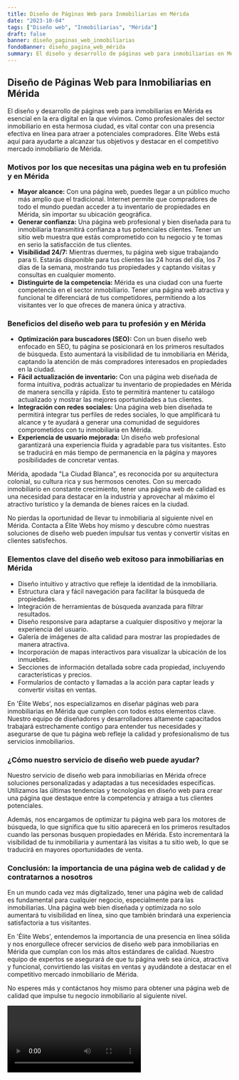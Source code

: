 ```yaml
---
title: Diseño de Páginas Web para Inmobiliarias en Mérida
date: "2023-10-04"
tags: ["Diseño web", "Inmobiliarias", "Mérida"]
draft: false
banner: diseño_paginas_web_inmobiliarias
fondoBanner: diseño_pagina_web_mérida
summary: El diseño y desarrollo de páginas web para inmobiliarias en Mérida es esencial en la era digital en la que vivimos. Como profesionales del sector inmobiliario en esta hermosa ciudad, es vital contar con una presencia efectiva en línea para atraer a potenciales compradores. Élite Webs está aquí para ayudarte a alcanzar tus objetivos y destacar en el competitivo mercado inmobiliario de Mérida.
---
```



## Diseño de Páginas Web para Inmobiliarias en Mérida

El diseño y desarrollo de páginas web para inmobiliarias en Mérida es esencial en la era digital en la que vivimos. Como profesionales del sector inmobiliario en esta hermosa ciudad, es vital contar con una presencia efectiva en línea para atraer a potenciales compradores. Élite Webs está aquí para ayudarte a alcanzar tus objetivos y destacar en el competitivo mercado inmobiliario de Mérida.

### Motivos por los que necesitas una página web en tu profesión y en Mérida

- **Mayor alcance:** Con una página web, puedes llegar a un público mucho más amplio que el tradicional. Internet permite que compradores de todo el mundo puedan acceder a tu inventario de propiedades en Mérida, sin importar su ubicación geográfica.
- **Generar confianza:** Una página web profesional y bien diseñada para tu inmobiliaria transmitirá confianza a tus potenciales clientes. Tener un sitio web muestra que estás comprometido con tu negocio y te tomas en serio la satisfacción de tus clientes.
- **Visibilidad 24/7:** Mientras duermes, tu página web sigue trabajando para ti. Estarás disponible para tus clientes las 24 horas del día, los 7 días de la semana, mostrando tus propiedades y captando visitas y consultas en cualquier momento.
- **Distinguirte de la competencia:** Mérida es una ciudad con una fuerte competencia en el sector inmobiliario. Tener una página web atractiva y funcional te diferenciará de tus competidores, permitiendo a los visitantes ver lo que ofreces de manera única y atractiva.

### Beneficios del diseño web para tu profesión y en Mérida

- **Optimización para buscadores (SEO):** Con un buen diseño web enfocado en SEO, tu página se posicionará en los primeros resultados de búsqueda. Esto aumentará la visibilidad de tu inmobiliaria en Mérida, captando la atención de más compradores interesados en propiedades en la ciudad.
- **Fácil actualización de inventario:** Con una página web diseñada de forma intuitiva, podrás actualizar tu inventario de propiedades en Mérida de manera sencilla y rápida. Esto te permitirá mantener tu catálogo actualizado y mostrar las mejores oportunidades a tus clientes.
- **Integración con redes sociales:** Una página web bien diseñada te permitirá integrar tus perfiles de redes sociales, lo que amplificará tu alcance y te ayudará a generar una comunidad de seguidores comprometidos con tu inmobiliaria en Mérida.
- **Experiencia de usuario mejorada:** Un diseño web profesional garantizará una experiencia fluida y agradable para tus visitantes. Esto se traducirá en más tiempo de permanencia en la página y mayores posibilidades de concretar ventas.

Mérida, apodada "La Ciudad Blanca", es reconocida por su arquitectura colonial, su cultura rica y sus hermosos cenotes. Con su mercado inmobiliario en constante crecimiento, tener una página web de calidad es una necesidad para destacar en la industria y aprovechar al máximo el atractivo turístico y la demanda de bienes raíces en la ciudad.

No pierdas la oportunidad de llevar tu inmobiliaria al siguiente nivel en Mérida. Contacta a Élite Webs hoy mismo y descubre cómo nuestras soluciones de diseño web pueden impulsar tus ventas y convertir visitas en clientes satisfechos.

<GifSeo />

<Cta />

### Elementos clave del diseño web exitoso para inmobiliarias en Mérida

- Diseño intuitivo y atractivo que refleje la identidad de la inmobiliaria.
- Estructura clara y fácil navegación para facilitar la búsqueda de propiedades.
- Integración de herramientas de búsqueda avanzada para filtrar resultados.
- Diseño responsive para adaptarse a cualquier dispositivo y mejorar la experiencia del usuario.
- Galería de imágenes de alta calidad para mostrar las propiedades de manera atractiva.
- Incorporación de mapas interactivos para visualizar la ubicación de los inmuebles.
- Secciones de información detallada sobre cada propiedad, incluyendo características y precios.
- Formularios de contacto y llamadas a la acción para captar leads y convertir visitas en ventas.

En 'Élite Webs', nos especializamos en diseñar páginas web para inmobiliarias en Mérida que cumplen con todos estos elementos clave. Nuestro equipo de diseñadores y desarrolladores altamente capacitados trabajará estrechamente contigo para entender tus necesidades y asegurarse de que tu página web refleje la calidad y profesionalismo de tus servicios inmobiliarios.

### ¿Cómo nuestro servicio de diseño web puede ayudar?

Nuestro servicio de diseño web para inmobiliarias en Mérida ofrece soluciones personalizadas y adaptadas a tus necesidades específicas. Utilizamos las últimas tendencias y tecnologías en diseño web para crear una página que destaque entre la competencia y atraiga a tus clientes potenciales.

Además, nos encargamos de optimizar tu página web para los motores de búsqueda, lo que significa que tu sitio aparecerá en los primeros resultados cuando las personas busquen propiedades en Mérida. Esto incrementará la visibilidad de tu inmobiliaria y aumentará las visitas a tu sitio web, lo que se traducirá en mayores oportunidades de venta.

### Conclusión: la importancia de una página web de calidad y de contratarnos a nosotros

En un mundo cada vez más digitalizado, tener una página web de calidad es fundamental para cualquier negocio, especialmente para las inmobiliarias. Una página web bien diseñada y optimizada no solo aumentará tu visibilidad en línea, sino que también brindará una experiencia satisfactoria a tus visitantes.

En 'Élite Webs', entendemos la importancia de una presencia en línea sólida y nos enorgullece ofrecer servicios de diseño web para inmobiliarias en Mérida que cumplan con los más altos estándares de calidad. Nuestro equipo de expertos se asegurará de que tu página web sea única, atractiva y funcional, convirtiendo las visitas en ventas y ayudándote a destacar en el competitivo mercado inmobiliario de Mérida.

No esperes más y contáctanos hoy mismo para obtener una página web de calidad que impulse tu negocio inmobiliario al siguiente nivel.

<Video />

<CtaBot job="Inmobiliarias" city="Mérida" />

<Gmaps query="Mérida+españa+maps" />
